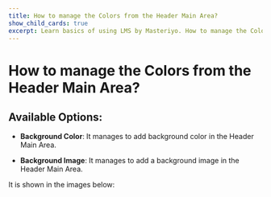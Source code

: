 ---
title: How to manage the Colors from the Header Main Area?
show_child_cards: true
excerpt: Learn basics of using LMS by Masteriyo. How to manage the Colors from the Header Main Area.
---

# How to manage the Colors from the Header Main Area?

## Available Options:

- **Background Color**: It manages to add background color in the Header Main Area.

- **Background Image**: It manages to add a background image in the Header Main Area.

It is shown in the images below:
